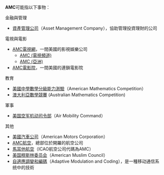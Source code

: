 '''AMC'''可能指以下事物：

;金融與管理
* [[資產管理公司|資產管理公司]]（Asset Management Company），協助管理投資理財的公司

;電視與電影
* [[AMC電視網|AMC電視網]]，一間美國的影視娛樂公司
** [[AMC_(電視頻道)|AMC (電視頻道)]]
** [[AMC_(亞洲)|AMC (亞洲)]]
* [[AMC電影院|AMC電影院]]，一間美國的連鎖電影院

;教育
* [[美國中學數學分級能力測驗|美國中學數學分級能力測驗]]（American Mathematics Competition）
* [[澳大利亞數學競賽|澳大利亞數學競賽]] (Australian Mathematics Competition)

;軍事
*[[美国空军机动司令部|美国空军机动司令部]]（Air Mobility Command）

;其他

* [[美國汽車公司|美國汽車公司]]（American Motors Corporation）
* [[AMC航空|AMC航空]]，總部位於開羅的航空公司
* [[馬耳他航空|馬耳他航空]]（ICAO航空公司代碼為AMC）
* [[美国穆斯林委员会|美国穆斯林委员会]]（American Muslim Council）
* [[自適應調變和編碼|自適應調變和編碼]]（Adaptive Modulation and Coding），是一種移动通信系统中的技術

{{disambig|Cat=三字拉丁字母縮寫消歧義}}